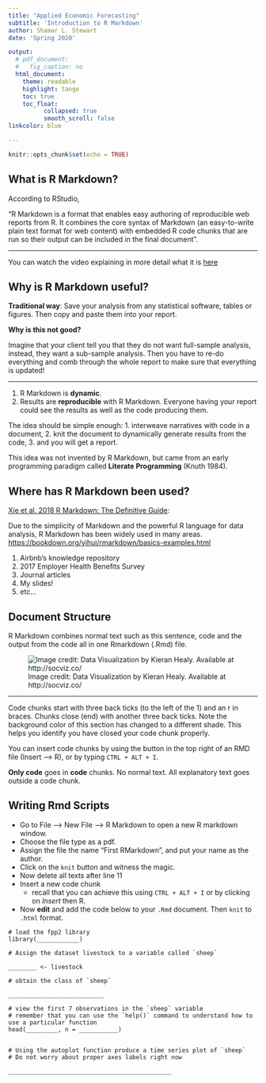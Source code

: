 ```yaml
---
title: "Applied Economic Forecasting"
subtitle: 'Introduction to R Markdown'
author: Shamar L. Stewart
date: 'Spring 2020'

output: 
  # pdf_document: 
  #   fig_caption: no
  html_document:
    theme: readable
    highlight: tango
    toc: true
    toc_float:
          collapsed: true
          smooth_scroll: false
linkcolor: blue      

---
```


```r
knitr::opts_chunk$set(echo = TRUE)
```

## What is R Markdown?

According to RStudio,

"R Markdown is a format that enables easy authoring of reproducible web reports from R. It combines the core syntax of Markdown (an easy-to-write plain text format for web content) with embedded R code chunks that are run so their output can be included in the final document".

---

You can watch the video explaining in more detail what it is [here](https://rmarkdown.rstudio.com/lesson-1.html)


## Why is R Markdown useful?

**Traditional way**: Save your analysis from any statistical software, tables or figures. Then copy and paste them into your report.

\bigskip

**Why is this not good?**

Imagine that your client tell you that they do not want full-sample analysis, instead, they want a sub-sample analysis. Then you have to re-do everything and comb through the whole report to make sure that everything is updated!

----

1. R Markdown is **dynamic**.
2. Results are **reproducible** with R Markdown. Everyone having your report could see the results as well as the code producing them. 

\bigskip

The idea should be simple enough: 
1. interweave narratives with code in a document, 
2. knit the document to dynamically generate results from the code, 
3. and you will get a report. 

This idea was not invented by R Markdown, but came from an early programming paradigm called **Literate Programming** (Knuth 1984).

## Where has R Markdown been used?

[Xie et al. 2018 R Markdown: The Definitive Guide](https://bookdown.org/yihui/rmarkdown/):

Due to the simplicity of Markdown and the powerful R language for data analysis, R Markdown has been widely used in many areas. <https://bookdown.org/yihui/rmarkdown/basics-examples.html>

1. Airbnb's knowledge repository
2. 2017 Employer Health Benefits Survey
3. Journal articles
4. My slides!
5. etc...


## Document Structure

R Markdown combines normal text such as this sentence, code and the output from the code all in one Rmarkdown (.Rmd) file.

![\tiny Image credit: Data Visualization by Kieran Healy. Available at http://socviz.co/](../images/markdown.png)

--- 

Code chunks start with three back ticks (to the left of the 1) and an r in braces. Chunks close (end) with another three back ticks. Note the background color of this section has changed to a different shade. This helps you identify you have closed your code chunk properly.

You can insert code chunks by using the button in the top right of an RMD file (Insert –> R), or by typing `CTRL + ALT + I`.

__Only code__ goes in __code__ chunks. No normal text. All explanatory text goes outside a code chunk.

## Writing Rmd Scripts

- Go to File –> New File –> R Markdown to open a new R markdown window.
- Choose the file type as a pdf.
- Assign the file the name “First RMarkdown”, and put your name as the author.
- Click on the `knit` button and witness the magic.
- Now delete all texts after line 11
- Insert a new code chunk
    - recall that you can achieve this using `CTRL + ALT + I` or by clicking on *Insert* then R. 
- Now **edit** and add the code below to your `.Rmd` document. Then `knit` to `.html` format.

```
# load the fpp2 library 
library(____________)

# Assign the dataset livestock to a variable called `sheep`

________ <- livestock

# obtain the class of `sheep`

___________________________

# view the first 7 observations in the `sheep` variable
# remember that you can use the `help()` command to understand how to use a particular function
head(_________, n = ___________)


# Using the autoplot function produce a time series plot of `sheep`
# Do not worry about proper axes labels right now

______________________________________________

```